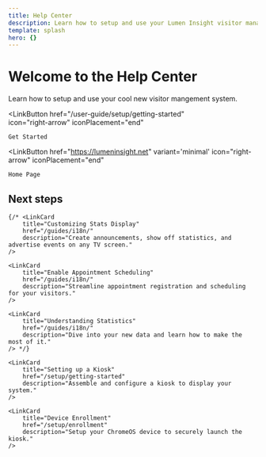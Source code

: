 ```yaml
---
title: Help Center
description: Learn how to setup and use your Lumen Insight visitor management system.
template: splash
hero: {}
---
```




# Welcome to the Help Center
Learn how to setup and use your cool new visitor mangement system.


<LinkButton
    href="/user-guide/setup/getting-started"   
    icon="right-arrow"
    iconPlacement="end"
>
    Get Started
</LinkButton>

<LinkButton
    href="https://lumeninsight.net"
    variant='minimal'
    icon="right-arrow"
    iconPlacement="end"
>
    Home Page
</LinkButton>



## Next steps

<CardGrid>

	{/* <LinkCard
		title="Customizing Stats Display"
		href="/guides/i18n/"
		description="Create announcements, show off statistics, and advertise events on any TV screen."
	/>

	<LinkCard
		title="Enable Appointment Scheduling"
		href="/guides/i18n/"
		description="Streamline appointment registration and scheduling for your visitors."
	/>

	<LinkCard
		title="Understanding Statistics"
		href="/guides/i18n/"
		description="Dive into your new data and learn how to make the most of it."
	/> */}

    <LinkCard
		title="Setting up a Kiosk"
		href="/setup/getting-started"
		description="Assemble and configure a kiosk to display your system."
	/>

	<LinkCard
		title="Device Enrollment"
		href="/setup/enrollment"
		description="Setup your ChromeOS device to securely launch the kiosk."
	/>

</CardGrid>
